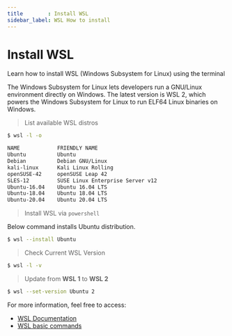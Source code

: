 ```yaml
---
title        : Install WSL
sidebar_label: WSL How to install
---
```


# Install WSL

<SubHeading>Learn how to install WSL (Windows Subsystem for Linux) using the terminal</SubHeading>

The Windows Subsystem for Linux lets developers run a GNU/Linux environment directly on Windows. The latest version is WSL 2, which powers the Windows Subsystem for Linux to run ELF64 Linux binaries on Windows.&#x20;

> List available WSL distros

```bash
$ wsl -l -o

NAME            FRIENDLY NAME
Ubuntu          Ubuntu
Debian          Debian GNU/Linux
kali-linux      Kali Linux Rolling
openSUSE-42     openSUSE Leap 42
SLES-12         SUSE Linux Enterprise Server v12
Ubuntu-16.04    Ubuntu 16.04 LTS
Ubuntu-18.04    Ubuntu 18.04 LTS
Ubuntu-20.04    Ubuntu 20.04 LTS
```

> Install WSL via `powershell`

Below command installs Ubuntu distribution.&#x20;

```bash
$ wsl --install Ubuntu
```

> Check Current WSL Version

```bash
$ wsl -l -v
```

> Update from **WSL 1** to **WSL 2**

```bash
$ wsl --set-version Ubuntu 2
```

For more information, feel free to access:&#x20;

- [WSL Documentation](https://docs.microsoft.com/en-us/windows/wsl/)
- [WSL basic commands](https://docs.microsoft.com/en-us/windows/wsl/basic-commands)&#x20;

